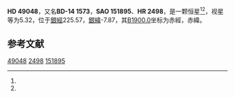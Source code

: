{{Starbox begin
| name = HD 49048
}}
{{Starbox observe
| epoch = [[J2000.0|J2000.0]]
| constell = {{星座名待查}}<ref name=SIMBAD>{{cite web
 | url=http://simbad.u-strasbg.fr/simbad/sim-id?Ident=HR+2498
 | title=Pulsating variable Star
 | publisher=Centre de Données astronomiques de Strasbourg
 | work=SIMBAD
 | accessdate=2012-07-13
 | archive-date=2016-03-19
 | archive-url=https://web.archive.org/web/20160319042155/http://simbad.u-strasbg.fr/simbad/sim-id?Ident=HR+2498
 | dead-url=no
 }}</ref><ref name=DATA>{{cite web
 | url=http://vizier.u-strasbg.fr/viz-bin/VizieR-5?-out.add=.&-source=5050&-corr=PK=HR&-out.max=9999&HR=2498
 | title=VizieR Detailed Page
 | accessdate=2012-07-13
 | archive-date=2016-03-04
 | archive-url=https://web.archive.org/web/20160304222434/http://vizier.u-strasbg.fr/viz-bin/VizieR-5?-out.add=.&-source=5050&-corr=PK=HR&-out.max=9999&HR=2498
 | dead-url=no
 }}</ref>
| 星官 = 
| ra = {{RA|6|45|59.3}}<ref name=SIMBAD /><ref name=DATA />
| dec = {{DEC|-14|47|46}}<ref name=SIMBAD /><ref name=DATA />
| appmag_v = 5.32<ref name=SIMBAD /><ref name=DATA />
}}
{{Starbox character
| class = A2V<ref name=SIMBAD /><ref name=DATA />
| b-v = 0.07<ref name=SIMBAD /><ref name=DATA />
| u-b = 0.12<ref name=SIMBAD /><ref name=DATA />
| r-i = <ref name=SIMBAD /><ref name=DATA />
| variable = 
}}
{{Starbox astrometry
| radial_v = 0.12
| prop_mo_ra = -19
| parallax = 0.024
| p_error = 
}}
{{Starbox catalog
| names =BD-14 1573，[[SAO星表|SAO]] 151895，[[HD星表|HD]] 49048，[[HR星表|HR]] 2498}}
{{Starbox reference |Simbad=HR+2498}}
{{Starbox end}}

'''HD 49048'''，又名'''BD-14 1573'''，'''SAO 151895'''、'''HR 2498'''，是一颗恒星<ref name=SIMBAD /><ref name=DATA />，视星等为5.32，位于[[銀道座標系|銀經]]225.57，[[銀道座標系|銀緯]]-7.87，其[[B1900.0|B1900.0]]坐标为赤經{{RA|6|41|26.6}}，赤緯{{DEC|-14|-7.87|24}}。

== 参考文献 ==
{{reflist}}

{{star-stub}}

[[Category:HD和HDE天體|49048]]
[[Category:HR天體|2498]]
[[Category:SAO天體|151895]]